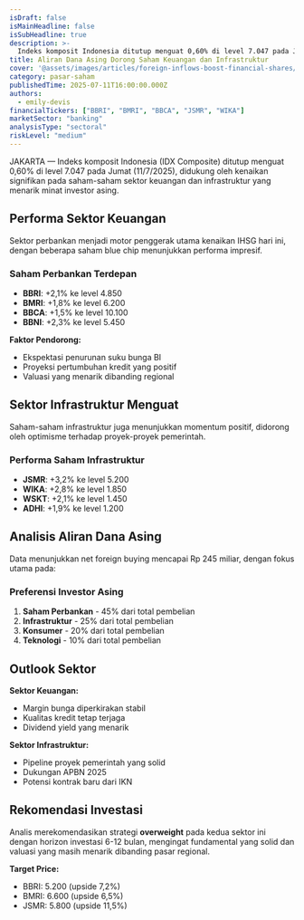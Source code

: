 ```yaml
---
isDraft: false
isMainHeadline: false
isSubHeadline: true
description: >-
  Indeks komposit Indonesia ditutup menguat 0,60% di level 7.047 pada Jumat, didukung oleh kenaikan saham keuangan dan infrastruktur akibat aliran dana asing.
title: Aliran Dana Asing Dorong Saham Keuangan dan Infrastruktur
cover: '@assets/images/articles/foreign-inflows-boost-financial-shares/cover.jpg'
category: pasar-saham
publishedTime: 2025-07-11T16:00:00.000Z
authors:
  - emily-devis
financialTickers: ["BBRI", "BMRI", "BBCA", "JSMR", "WIKA"]
marketSector: "banking"
analysisType: "sectoral"
riskLevel: "medium"
---
```


JAKARTA — Indeks komposit Indonesia (IDX Composite) ditutup menguat 0,60% di level 7.047 pada Jumat (11/7/2025), didukung oleh kenaikan signifikan pada saham-saham sektor keuangan dan infrastruktur yang menarik minat investor asing.

## Performa Sektor Keuangan

Sektor perbankan menjadi motor penggerak utama kenaikan IHSG hari ini, dengan beberapa saham blue chip menunjukkan performa impresif.

### Saham Perbankan Terdepan
- **BBRI**: +2,1% ke level 4.850
- **BMRI**: +1,8% ke level 6.200  
- **BBCA**: +1,5% ke level 10.100
- **BBNI**: +2,3% ke level 5.450

**Faktor Pendorong:**
- Ekspektasi penurunan suku bunga BI
- Proyeksi pertumbuhan kredit yang positif
- Valuasi yang menarik dibanding regional

## Sektor Infrastruktur Menguat

Saham-saham infrastruktur juga menunjukkan momentum positif, didorong oleh optimisme terhadap proyek-proyek pemerintah.

### Performa Saham Infrastruktur
- **JSMR**: +3,2% ke level 5.200
- **WIKA**: +2,8% ke level 1.850
- **WSKT**: +2,1% ke level 1.450
- **ADHI**: +1,9% ke level 1.200

## Analisis Aliran Dana Asing

Data menunjukkan net foreign buying mencapai Rp 245 miliar, dengan fokus utama pada:

### Preferensi Investor Asing
1. **Saham Perbankan** - 45% dari total pembelian
2. **Infrastruktur** - 25% dari total pembelian  
3. **Konsumer** - 20% dari total pembelian
4. **Teknologi** - 10% dari total pembelian

## Outlook Sektor

**Sektor Keuangan:**
- Margin bunga diperkirakan stabil
- Kualitas kredit tetap terjaga
- Dividend yield yang menarik

**Sektor Infrastruktur:**
- Pipeline proyek pemerintah yang solid
- Dukungan APBN 2025
- Potensi kontrak baru dari IKN

## Rekomendasi Investasi

Analis merekomendasikan strategi **overweight** pada kedua sektor ini dengan horizon investasi 6-12 bulan, mengingat fundamental yang solid dan valuasi yang masih menarik dibanding pasar regional.

**Target Price:**
- BBRI: 5.200 (upside 7,2%)
- BMRI: 6.600 (upside 6,5%)
- JSMR: 5.800 (upside 11,5%)